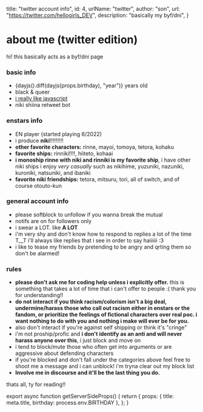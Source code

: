 


  title: "twitter account info",
  id: 4,
  urlName: "twitter",
  author: "son",
  url: "https://twitter.com/hellogirls_DEV",
  description: "basically my byf/dni",
}

# about me (twitter edition)

hi! this basically acts as a byf/dni page

### basic info
- {dayjs().diff(dayjs(props.birthday), "year")} years old
- black & queer
- [i really like javascript](https://twitter.com/hellogirls_DEV)
- niki shiina retweet bot

### enstars info

- EN player (started playing 6/2022)
- i produce **niki**!!!!!!!!!
- **other favorite characters:** rinne, mayoi, tomoya, tetora, kohaku
- **favorite ships:** rinniki!!!!, hiiteto, kohaai
- **i monoship rinne with niki and rinniki is my favorite ship**, i have other niki ships i enjoy *very casually* such as nikihime, yuzuniki, nazuniki, kuroniki, natsuniki, and ibaniki
- **favorite niki friendships:** tetora, mitsuru, tori, all of switch, and of course otouto-kun

### general account info

- please softblock to unfollow if you wanna break the mutual
- notifs are on for followers only
- i swear a LOT. like **A LOT**
- i'm very shy and don't know how to respond to replies a lot of the time T__T i'll always like replies that i see in order to say haiiiiii :3
- i like to tease my friends by pretending to be angry and qrting them so don't be alarmed!

### rules 

- **please don't ask me for coding help unless i explicitly offer.** this is something that takes a lot of time that i can't offer to people :( thank you for understanding!!
- **do not interact if you think racism/colorism isn't a big deal, undermine/harass those who call out racism either in enstars or the fandom, or prioritize the feelings of fictional characters over real poc. i want nothing to do with you and nothing i make will ever be for you.**
- also don't interact if you're against self shipping or think it's "cringe"
- i'm not proship/profic and **i don't identify as an anti and will never harass anyone over this**, i just block and move on
- i tend to block/mute those who often get into arguments or are aggressive about defending characters
- if you're blocked and don't fall under the categories above feel free to shoot me a message and i can unblock! i'm tryna clear out my block list
- **Involve me in discourse and it'll be the last thing you do.**

thats all, ty for reading!!

<CardCG src="https://static.wikia.nocookie.net/ensemble-stars/images/5/53/%28Feverish_Caf%C3%A9%29_Niki_Shiina_CG2.png" alt="cute niki :3" />


export async function getServerSideProps() {
  return {
    props: {
      title: meta.title,
      birthday: process.env.BIRTHDAY
    },
  };
}
